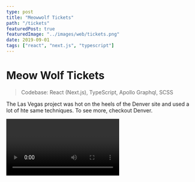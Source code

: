 ```yaml
---
type: post
title: "Meowwolf Tickets"
path: "/tickets"
featuredPost: true
featuredImage: "../images/web/tickets.png"
date: 2019-09-01
tags: ["react", "next.js", "typescript"]
---
```



# Meow Wolf Tickets

> Codebase: React (Next.js), TypeScript, Apollo Graphql, SCSS

The Las Vegas project was hot on the heels of the Denver site and used a lot of hte same techniques. To see more, checkout <a>Denver</a>.

<Video type="youtube" url="WYAySgXmXF0" />
